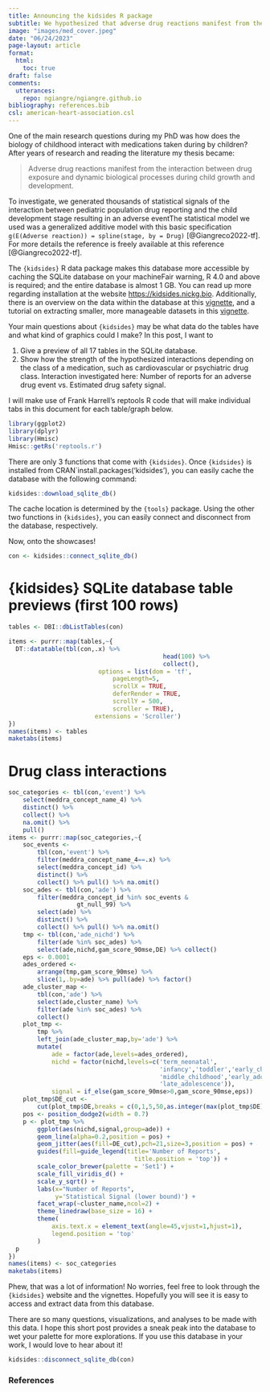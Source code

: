 ```yaml
---
title: Announcing the kidsides R package
subtitle: We hypothesized that adverse drug reactions manifest from the interaction between drug exposure and dynamic biological processes during child growth and development. The {kidsides} R data package contains half a million drug safety hypotheses. 
image: "images/med_cover.jpeg"
date: "06/24/2023"
page-layout: article
format:
  html:
    toc: true
draft: false
comments:
  utterances:
    repo: ngiangre/ngiangre.github.io
bibliography: references.bib
csl: american-heart-association.csl
---
```


One of the main research questions during my PhD was how does the biology of childhood interact with medications taken during by children? After years of research and reading the literature my thesis became:

> Adverse drug reactions manifest from the interaction between drug exposure and dynamic biological processes during child growth and development.

To investigate, we generated thousands of statistical signals of the interaction between pediatric population drug reporting and the child development stage resulting in an adverse event[The statistical model we used was a generalized additive model with this basic specification `g(E(Adverse reaction)) = spline(stage, by = Drug)`]{.aside} [@Giangreco2022-tf]. For more details the reference is freely available at this reference [@Giangreco2022-tf]. 

The `{kidsides}` R data package makes this database more accessible by caching the SQLite database on your machine[Fair warning, R 4.0 and above is required; and the entire database is almost 1 GB]{.aside}. You can read up more regarding installation at the website [https://kidsides.nickg.bio](https://kidsides.nickg.bio). Additionally, there is an overview on the data within the database at this [vignette](https://kidsides.nickg.bio/articles/overview), and a tutorial on extracting smaller, more manageable datasets in this [vignette](https://kidsides.nickg.bio/articles/extracting_datasets.html). 

Your main questions about `{kidsides}` may be what data do the tables have and what kind of graphics could I make? In this post, I want to 

1. Give a preview of all 17 tables in the SQLite database. 
2. Show how the strength of the hypothesized interactions depending on the class of a medication, such as cardiovascular or psychiatric drug class. Interaction investigated here: Number of reports for an adverse drug event vs. Estimated drug safety signal. 

I will make use of Frank Harrell's reptools R code that will make individual tabs in this document for each table/graph below.

```r
library(ggplot2)
library(dplyr)
library(Hmisc)
Hmisc::getRs('reptools.r')
```

There are only 3 functions that come with `{kidsides}`. Once `{kidsides}` is installed from CRAN[`install.packages('kidsides')]{.aside}, you can easily cache the database with the following command:

```r
kidsides::download_sqlite_db()
```

The cache location is determined by the `{tools}` package. Using the other two functions in `{kidsides}`, you can easily connect and disconnect from the database, respectively. 

Now, onto the showcases!

```r
con <- kidsides::connect_sqlite_db()
```

::: grid
::: {.panel-tabset}

# {kidsides} SQLite database table previews (first 100 rows)

```r
tables <- DBI::dbListTables(con)

items <- purrr::map(tables,~{
  DT::datatable(tbl(con,.x) %>% 
                                           head(100) %>% 
                                           collect(),
                         options = list(dom = 'tf',
                             pageLength=5,
                             scrollX = TRUE,
                             deferRender = TRUE,
                             scrollY = 500,
                             scroller = TRUE),
                        extensions = 'Scroller')
})
names(items) <- tables
maketabs(items)
```

# Drug class interactions

```r
soc_categories <- tbl(con,'event') %>% 
    select(meddra_concept_name_4) %>% 
    distinct() %>% 
    collect() %>% 
    na.omit() %>% 
    pull()
items <- purrr::map(soc_categories,~{
    soc_events <- 
        tbl(con,'event') %>% 
        filter(meddra_concept_name_4==.x) %>% 
        select(meddra_concept_id) %>% 
        distinct() %>% 
        collect() %>% pull() %>% na.omit()
    soc_ades <- tbl(con,'ade') %>% 
        filter(meddra_concept_id %in% soc_events & 
                   gt_null_99) %>% 
        select(ade) %>% 
        distinct() %>% 
        collect() %>% pull() %>% na.omit()
    tmp <- tbl(con,'ade_nichd') %>% 
        filter(ade %in% soc_ades) %>% 
        select(ade,nichd,gam_score_90mse,DE) %>% collect()
    eps <- 0.0001
    ades_ordered <- 
        arrange(tmp,gam_score_90mse) %>% 
        slice(1,.by=ade) %>% pull(ade) %>% factor()
    ade_cluster_map <- 
        tbl(con,'ade') %>% 
        select(ade,cluster_name) %>% 
        filter(ade %in% soc_ades) %>% 
        collect()
    plot_tmp <- 
        tmp %>% 
        left_join(ade_cluster_map,by='ade') %>% 
        mutate(
            ade = factor(ade,levels=ades_ordered),
            nichd = factor(nichd,levels=c('term_neonatal',
                                          'infancy','toddler','early_childhood',
                                          'middle_childhood','early_adolescence',
                                          'late_adolescence')),
            signal = if_else(gam_score_90mse>0,gam_score_90mse,eps))
    plot_tmp$DE_cut <- 
        cut(plot_tmp$DE,breaks = c(0,1,5,50,as.integer(max(plot_tmp$DE))),include.lowest = T)
    pos <- position_dodge2(width = 0.7)
    p <- plot_tmp %>% 
        ggplot(aes(nichd,signal,group=ade)) +
        geom_line(alpha=0.2,position = pos) + 
        geom_jitter(aes(fill=DE_cut),pch=21,size=3,position = pos) +
        guides(fill=guide_legend(title='Number of Reports',
                                   title.position = 'top')) +
        scale_color_brewer(palette = 'Set1') +
        scale_fill_viridis_d() +
        scale_y_sqrt() +
        labs(x="Number of Reports",
             y='Statistical Signal (lower bound)') +
        facet_wrap(~cluster_name,ncol=2) +
        theme_linedraw(base_size = 16) +
        theme(
            axis.text.x = element_text(angle=45,vjust=1,hjust=1),
            legend.position = 'top'
        )
  p
})
names(items) <- soc_categories
maketabs(items)
```

:::
:::

Phew, that was a lot of information! No worries, feel free to look through the `{kidsides}` website and the vignettes. Hopefully you will see it is easy to access and extract data from this database. 

There are so many questions, visualizations, and analyses to be made with this data. I hope this short post provides a sneak peak into the database to wet your palette for more explorations. If you use this database in your work, I would love to hear about it!

```r
kidsides::disconnect_sqlite_db(con)
```

### References

::: {#refs}
:::
